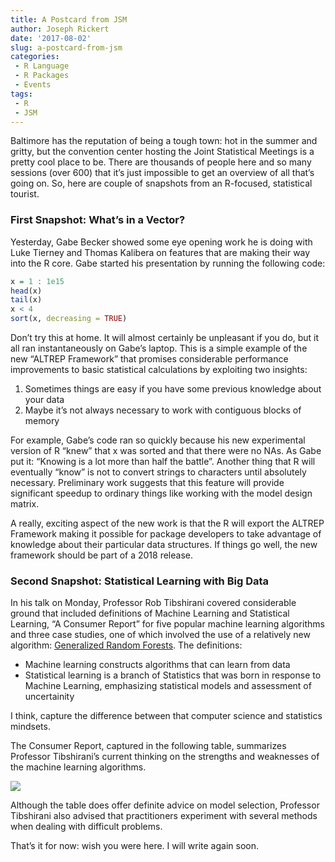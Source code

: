 ```yaml
---
title: A Postcard from JSM
author: Joseph Rickert
date: '2017-08-02'
slug: a-postcard-from-jsm
categories: 
 - R Language
 - R Packages
 - Events
tags: 
 - R
 - JSM
---
```


Baltimore has the reputation of being a tough town: hot in the summer and gritty, but the convention center hosting the Joint Statistical Meetings is a pretty cool place to be. There are thousands of people here and so many sessions (over 600) that it's just impossible to get an overview of all that's going on. So, here are couple of snapshots from an R-focused, statistical tourist.

### First Snapshot: What's in a Vector?
Yesterday, Gabe Becker showed some eye opening work he is doing with Luke Tierney and Thomas Kalibera on features that are making their way into the R core. Gabe started his presentation by running the following code:

```r
x = 1 : 1e15
head(x)
tail(x)
x < 4
sort(x, decreasing = TRUE)
```


Don't try this at home. It will almost certainly be unpleasant if you do, but it all ran instantaneously on Gabe's laptop. This is a simple example of the new "ALTREP Framework" that promises considerable performance improvements to basic statistical calculations by exploiting two insights:   

1. Sometimes things are easy if you have some previous knowledge about your data 
2. Maybe it's not always necessary to work with contiguous blocks of memory

For example, Gabe's code ran so quickly because his new experimental version of R "knew" that x was sorted and that there were no NAs. As Gabe put it: "Knowing is a lot more than half the battle". Another thing that R will eventually "know" is not to convert strings to characters until absolutely necessary. Preliminary work suggests that this feature will provide significant speedup to ordinary things like working with the model design matrix. 

A really, exciting aspect of the new work is that the R will export the ALTREP Framework making it possible for package developers to take advantage of knowledge about their particular data structures. If things go well, the new framework should be part of a 2018 release.

### Second Snapshot: Statistical Learning with Big Data
In his talk on Monday, Professor Rob Tibshirani covered considerable ground that included definitions of Machine Learning and Statistical Learning, "A Consumer Report" for five popular machine learning algorithms and three case studies, one of which involved the use of a relatively new algorithm: [Generalized Random Forests](https://cran.r-project.org/web/packages/grf/index.html). The definitions: 

* Machine learning constructs algorithms that can learn from data
* Statistical learning is a branch of Statistics that was born in response to Machine Learning, emphasizing statistical models and assessment of uncertainity
  
I think, capture the difference between that computer science and statistics mindsets.

The Consumer Report, captured in the following table, summarizes Professor Tibshirani's current thinking on the strengths and weaknesses of the machine learning algorithms.

![](/post/2017-08-01-A-Postcard-from-JSM_files/Tibshirani_score_card.png)

Although the table does offer definite advice on model selection, Professor Tibshirani also advised that practitioners experiment with several methods when dealing with difficult problems. 

That's it for now: wish you were here. I will write again soon.
